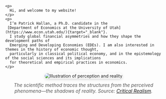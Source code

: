 <div class="row g-4 align-items-start">

  <!-- Left: Photo -->
  <div class="col-12 col-md-3"></div>

  <!-- Middle: Bio -->
  <div class="col-12 col-md-6">
    <p>
      Hi, and welcome to my website!
    </p>
    <p>
      I’m Patrick Hallan, a Ph.D. candidate in the 
     [Department of Economics at the University of Utah](https://www.econ.utah.edu/){target="_blank"}. 
      I study global financial asymmetries and how they shape the development paths of 
      Emerging and Developing Economies (EDEs). I am also interested in themes in the history of economic thought, 
      particularly in classical political economy, and in the epistemology of the social sciences and its implications 
      for theoretical and empirical practices in economics.
    </p>
  </div>
</div>

<!-- Image and caption -->
<div style="text-align:center; margin-top:0.5rem; margin-bottom:1rem;">
  <img src="CR.png" 
       alt="Illustration of perception and reality"
       style="max-width:60%; border-radius:12px; box-shadow:0 3px 10px rgba(0,0,0,0.15);">
  <p style="font-style:italic; color:#555; font-size:0.95rem; margin-top:0.75rem;">
    The scientific method traces the structures from the perceived phenomena—the shadows of reality. 
    Source: <a href="https://www.youtube.com/watch?v=rFn-WkBRTTw&list=PLWAq3DYxMiVwGElVsCbM5lpsna5i8HDy_" 
    target="_blank">Critical Realism</a>.
  </p>
</div>
